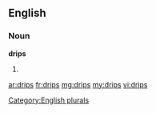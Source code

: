 ==English==

===Noun===
'''drips'''

# {{plural of|[[drip]]}}

[[Category:English plurals]]

[[ar:drips]]
[[fr:drips]]
[[mg:drips]]
[[my:drips]]
[[vi:drips]]